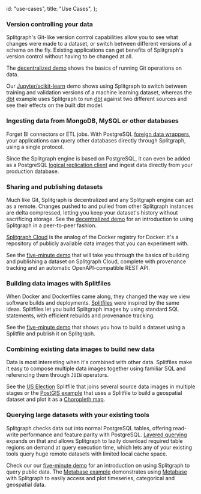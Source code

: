   id: "use-cases",
  title: "Use Cases",
};

### Version controlling your data

Splitgraph's Git-like version control capabilities allow you to see what changes were made to a dataset,
or switch between different versions of a schema on the fly. Existing applications can get benefits
of Splitgraph's version control without having to be changed at all.

The [decentralized demo](/docs/getting-started/decentralized-demo) shows the basics of running Git operations on data.

Our [Jupyter/scikit-learn](/docs/integrating-splitgraph/jupyter-notebooks) demo shows using Splitgraph
to switch between training and validation versions of a machine learning dataset, whereas the [dbt](/docs/integrating-splitgraph/dbt)
example uses Splitgraph to run [dbt](https://www.getdbt.com/) against two different sources and see their effects on the built dbt model.

### Ingesting data from MongoDB, MySQL or other databases

Forget BI connectors or ETL jobs. With PostgreSQL [foreign data wrappers](/docs/ingesting-data/foreign-data-wrappers/introduction),
your applications can query other databases directly through Splitgraph, using a single protocol.

Since the Splitgraph engine is based on PostgreSQL, it can even be added as a PostgreSQL
[logical replication client](/docs/ingesting-data/postgres-replication) and ingest data directly
from your production database.

### Sharing and publishing datasets

Much like Git, Splitgraph is decentralized and any Splitgraph engine can act as a remote. Changes
pushed to and pulled from other Splitgraph instances are delta compressed, letting you keep your
dataset's history without sacrificing storage. See the [decentralized demo](/docs/getting-started/decentralized-demo)
for an introduction to using Splitgraph in a peer-to-peer fashion.

[Splitgraph Cloud](/docs/splitgraph-cloud/introduction) is the analog of the Docker registry for
Docker: it's a repository of publicly available data images that you can experiment with.

See the [five-minute demo](/docs/getting-started/five-minute-demo) that will take you through
the basics of building and publishing a dataset on Splitgraph Cloud, complete with provenance
tracking and an automatic OpenAPI-compatible REST API.

### Building data images with Splitfiles

When Docker and Dockerfiles came along, they changed the way we view software builds and deployments.
[Splitfiles](/docs/concepts/splitfiles) were inspired by the same ideas. Splitfiles let you build
Splitgraph images by using standard SQL statements, with efficient rebuilds and provenance tracking.

See the [five-minute demo](/docs/getting-started/five-minute-demo) that shows you how to build a
dataset using a Splitfile and publish it on Splitgraph.

### Combining existing data images to build new data

Data is most interesting when it's combined with other data. Splitfiles make it easy to compose
multiple data images together using familiar SQL and referencing them through `JOIN` operators.

See the [US Election](https://github.com/splitgraph/splitgraph/tree/master/examples/us-election)
Splitfile that joins several source data images in multiple stages or the [PostGIS example](/docs/integrating-splitgraph/postgis)
that uses a Splitfile to build a geospatial dataset and plot it as a [Choropleth map](https://en.wikipedia.org/wiki/Choropleth_map).

### Querying large datasets with your existing tools

Splitgraph checks data out into normal PostgreSQL tables, offering read-write performance and
feature parity with PostgreSQL. [Layered querying](/docs/large-datasets/layered-querying) expands
on that and allows Splitgraph to lazily download required table regions on demand at query
execution time, which lets any of your existing tools query huge remote datasets with
limited local cache space.

Check our our [five-minute demo](/docs/getting-started/five-minute-demo) for an introduction on
using Splitgraph to query public data. The [Metabase example](/docs/integrating-splitgraph/metabase)
demonstrates using [Metabase](https://www.metabase.com/) with Splitgraph to easily access and
plot timeseries, categorical and geospatial data.
